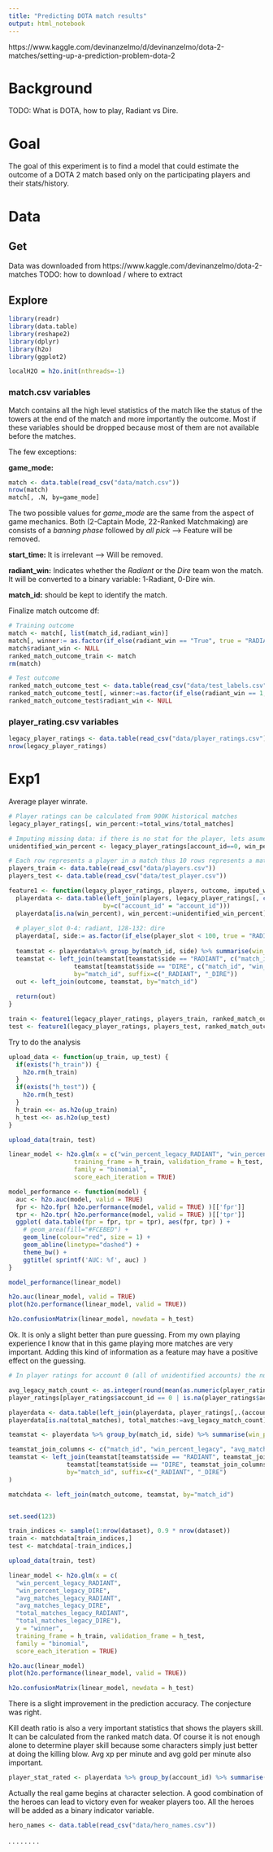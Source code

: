 ---
title: "Predicting DOTA match results"
output: html_notebook
---

https://www.kaggle.com/devinanzelmo/d/devinanzelmo/dota-2-matches/setting-up-a-prediction-problem-dota-2


# Background
TODO: What is DOTA, how to play, Radiant vs Dire.

# Goal
The goal of this experiment is to find a model that could estimate the outcome of a DOTA 2 match based only on the participating players and their stats/history.

# Data

## Get
Data was downloaded from https://www.kaggle.com/devinanzelmo/dota-2-matches
TODO: how to download / where to extract

## Explore
```{r, message=FALSE}
library(readr)
library(data.table)
library(reshape2)
library(dplyr)
library(h2o)
library(ggplot2)

localH2O = h2o.init(nthreads=-1)
```

### match.csv variables
Match contains all the high level statistics of the match like the status of the towers at the end of the match and more importantly the outcome. Most if these variables should be dropped because most of them are not available before the matches.

The few exceptions:

**game_mode:**
```{r, message=FALSE}
match <- data.table(read_csv("data/match.csv"))
nrow(match)
match[, .N, by=game_mode]
```
The two possible values for *game_mode* are the same from the aspect of game mechanics. Both (2-Captain Mode, 22-Ranked Matchmaking) are consists of a *banning phase* followed by *all pick* --> Feature will be removed. 

**start_time:**
It is irrelevant --> Will be removed.

**radiant_win:**
Indicates whether the *Radiant* or the *Dire* team won the match. It will be converted to a binary variable: 1-Radiant, 0-Dire win.

**match_id:** should be kept to identify the match.

Finalize match outcome df:
```{r, message=FALSE}
# Training outcome
match <- match[, list(match_id,radiant_win)]
match[, winner:= as.factor(if_else(radiant_win == "True", true = "RADIANT", false = "DIRE"))]
match$radiant_win <- NULL
ranked_match_outcome_train <- match
rm(match)

# Test outcome
ranked_match_outcome_test <- data.table(read_csv("data/test_labels.csv"))
ranked_match_outcome_test[, winner:=as.factor(if_else(radiant_win == 1, true = "RADIANT", false = "DIRE"))]
ranked_match_outcome_test$radiant_win <- NULL
```

### player_rating.csv variables
```{r, message=FALSE}
legacy_player_ratings <- data.table(read_csv("data/player_ratings.csv"))
nrow(legacy_player_ratings)
```

# Exp1
Average player winrate.

```{r, message=FALSE}
# Player ratings can be calculated from 900K historical matches
legacy_player_ratings[, win_percent:=total_wins/total_matches]
```

```{r, message=FALSE}
# Imputing missing data: if there is no stat for the player, lets asume he is an average player (id 0 is for the average)
unidentified_win_percent <- legacy_player_ratings[account_id==0, win_percent]

# Each row represents a player in a match thus 10 rows represents a match
players_train <- data.table(read_csv("data/players.csv"))
players_test <- data.table(read_csv("data/test_player.csv"))

feature1 <- function(legacy_player_ratings, players, outcome, imputed_win_percent) {
  playerdata <- data.table(left_join(players, legacy_player_ratings[, c("account_id", "win_percent")],
                          by=c("account_id" = "account_id")))
  playerdata[is.na(win_percent), win_percent:=unidentified_win_percent]
  
  # player_slot 0-4: radiant, 128-132: dire
  playerdata[, side:= as.factor(if_else(player_slot < 100, true = "RADIANT", false = "DIRE"))]
  
  teamstat <- playerdata%>% group_by(match_id, side) %>% summarise(win_percent_legacy=mean(win_percent))
  teamstat <- left_join(teamstat[teamstat$side == "RADIANT", c("match_id", "win_percent_legacy")],
                  teamstat[teamstat$side == "DIRE", c("match_id", "win_percent_legacy")],
                  by="match_id", suffix=c("_RADIANT", "_DIRE"))
  out <- left_join(outcome, teamstat, by="match_id")
  
  return(out)
}

train <- feature1(legacy_player_ratings, players_train, ranked_match_outcome_train, unidentified_win_percent)
test <- feature1(legacy_player_ratings, players_test, ranked_match_outcome_test, unidentified_win_percent)

```


Try to do the analysis

```{r, message=FALSE}
upload_data <- function(up_train, up_test) {
  if(exists("h_train")) {
    h2o.rm(h_train)
  }
  if(exists("h_test")) {
    h2o.rm(h_test)
  }
  h_train <<- as.h2o(up_train)
  h_test <<- as.h2o(up_test)
}

upload_data(train, test)

linear_model <- h2o.glm(x = c("win_percent_legacy_RADIANT", "win_percent_legacy_DIRE"), y = "winner",
                  training_frame = h_train, validation_frame = h_test,
                  family = "binomial",
                  score_each_iteration = TRUE)

model_performance <- function(model) {
  auc <- h2o.auc(model, valid = TRUE)
  fpr <- h2o.fpr( h2o.performance(model, valid = TRUE) )[['fpr']]
  tpr <- h2o.tpr( h2o.performance(model, valid = TRUE) )[['tpr']]
  ggplot( data.table(fpr = fpr, tpr = tpr), aes(fpr, tpr) ) + 
    # geom_area(fill="#FCEBED") +
    geom_line(colour="red", size = 1) +
    geom_abline(linetype="dashed") +
    theme_bw() +
    ggtitle( sprintf('AUC: %f', auc) )
}

model_performance(linear_model)

h2o.auc(linear_model, valid = TRUE)
plot(h2o.performance(linear_model, valid = TRUE))

h2o.confusionMatrix(linear_model, newdata = h_test)
```

Ok. It is only a slight better than pure guessing.
From my own playing experience I know that in this game playing more matches are very important. Adding this kind of information as a feature may have a positive effect on the guessing.

```{r}
# In player ratings for account 0 (all of unidentified accounts) the number of matches are not for one player but all of the unidentified players. Also there are missing values. This will be corrected to use an average.

avg_legacy_match_count <- as.integer(round(mean(as.numeric(player_ratings[player_ratings$account_id != 0, "total_matches"]$total_matches))))
player_ratings[player_ratings$account_id == 0 | is.na(player_ratings$account_id), "total_matches"] <- avg_legacy_match_count

playerdata <- data.table(left_join(playerdata, player_ratings[,.(account_id, total_matches)], by = "account_id"))
playerdata[is.na(total_matches), total_matches:=avg_legacy_match_count]

teamstat <- playerdata %>% group_by(match_id, side) %>% summarise(win_percent_legacy=mean(win_percent_legacy), avg_matches_legacy=mean(total_matches), total_matches_legacy=sum(total_matches))

teamstat_join_columns <- c("match_id", "win_percent_legacy", "avg_matches_legacy", "total_matches_legacy")
teamstat <- left_join(teamstat[teamstat$side == "RADIANT", teamstat_join_columns],
                teamstat[teamstat$side == "DIRE", teamstat_join_columns],
                by="match_id", suffix=c("_RADIANT", "_DIRE")
)

matchdata <- left_join(match_outcome, teamstat, by="match_id")


set.seed(123)

train_indices <- sample(1:nrow(dataset), 0.9 * nrow(dataset))
train <- matchdata[train_indices,]
test <- matchdata[-train_indices,]

upload_data(train, test)

linear_model <- h2o.glm(x = c(
  "win_percent_legacy_RADIANT",
  "win_percent_legacy_DIRE",
  "avg_matches_legacy_RADIANT",
  "avg_matches_legacy_DIRE",
  "total_matches_legacy_RADIANT",
  "total_matches_legacy_DIRE"),
  y = "winner",
  training_frame = h_train, validation_frame = h_test,
  family = "binomial",
  score_each_iteration = TRUE)

h2o.auc(linear_model)
plot(h2o.performance(linear_model, valid = TRUE))

h2o.confusionMatrix(linear_model, newdata = h_test)
```

There is a slight improvement in the prediction accuracy. The conjecture was right.

Kill death ratio is also a very important statistics that shows the players skill. It can be calculated from the ranked match data. Of course it is not enough alone to determine player skill because some characters simply just better at doing the killing blow. Avg xp per minute and avg gold per minute also important.

```{r}
player_stat_rated <- playerdata %>% group_by(account_id) %>% summarise(kdr=sum(kills)/sum(deaths), avg_xp_per_min=mean(xp_per_min), avg_gold_per_min=mean(gold_per_min))

```




Actually the real game begins at character selection. A good combination of the heroes can lead to victory even for weaker players too. All the heroes will be added as a binary indicator variable.

```{r, message=FALSE}
hero_names <- data.table(read_csv("data/hero_names.csv"))

```
.
.
.
.
.
.
.
.